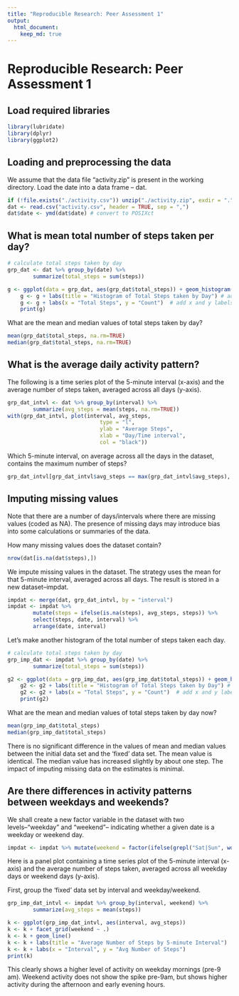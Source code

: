 ```yaml
---
title: "Reproducible Research: Peer Assessment 1"
output: 
  html_document:
    keep_md: true
---
```

Reproducible Research: Peer Assessment 1
========================================

## Load required libraries
```r
library(lubridate)
library(dplyr)
library(ggplot2)
```

## Loading and preprocessing the data

We assume that the data file "activity.zip" is present in the working directory. Load the date into a data frame -- dat.
```r
if (!file.exists("./activity.csv")) unzip("./activity.zip", exdir = ".")
dat <- read.csv("activity.csv", header = TRUE, sep = ",")
dat$date <- ymd(dat$date) # convert to POSIXct
```

## What is mean total number of steps taken per day?

```r
# calculate total steps taken by day
grp_dat <- dat %>% group_by(date) %>% 
        summarize(total_steps = sum(steps))

g <- ggplot(data = grp_dat, aes(grp_dat$total_steps)) + geom_histogram()
    g <- g + labs(title = "Histogram of Total Steps taken by Day") # add title 
    g <- g + labs(x = "Total Steps", y = "Count")  # add x and y labels
    print(g)
```

What are the mean and median values of total steps taken by day?
```r
mean(grp_dat$total_steps, na.rm=TRUE)
median(grp_dat$total_steps, na.rm=TRUE)
```

## What is the average daily activity pattern?

The following is a time series plot of the 5-minute interval (x-axis) and the average number of steps taken, averaged across all days (y-axis).
```r
grp_dat_intvl <- dat %>% group_by(interval) %>%
        summarize(avg_steps = mean(steps, na.rm=TRUE))
with(grp_dat_intvl, plot(interval, avg_steps, 
                             type = "l", 
                             ylab = "Average Steps", 
                             xlab = "Day/Time interval", 
                             col = "black"))
```

Which 5-minute interval, on average across all the days in the dataset, contains the maximum number of steps?
```r
grp_dat_intvl[grp_dat_intvl$avg_steps == max(grp_dat_intvl$avg_steps), ]
```

## Imputing missing values

Note that there are a number of days/intervals where there are missing values (coded as NA). The presence of missing days may introduce bias into some calculations or summaries of the data.

How many missing values does the dataset contain?
```r
nrow(dat[is.na(dat$steps),])
```

We impute missing values in the dataset. The strategy uses the mean for that 5-minute interval, averaged across all days. The result is stored in a new dataset--impdat.
```r
impdat <- merge(dat, grp_dat_intvl, by = "interval")
impdat <- impdat %>% 
        mutate(steps = ifelse(is.na(steps), avg_steps, steps)) %>%
        select(steps, date, interval) %>%
        arrange(date, interval)
```

Let's make another histogram of the total number of steps taken each day.
```r
# calculate total steps taken by day
grp_imp_dat <- impdat %>% group_by(date) %>% 
        summarize(total_steps = sum(steps))

g2 <- ggplot(data = grp_imp_dat, aes(grp_imp_dat$total_steps)) + geom_histogram()
    g2 <- g2 + labs(title = "Histogram of Total Steps taken by Day") # add title 
    g2 <- g2 + labs(x = "Total Steps", y = "Count")  # add x and y labels
    print(g2)
```

What are the mean and median values of total steps taken by day now?
```r
mean(grp_imp_dat$total_steps)
median(grp_imp_dat$total_steps)
```

There is no significant difference in the values of mean and median values between the initial data set and the 'fixed' data set. The mean value is identical.  The median value has increased slightly by about one step. The impact of imputing missing data on the estimates is minimal.

## Are there differences in activity patterns between weekdays and weekends?

We shall create a new factor variable in the dataset with two levels--“weekday” and “weekend”-- indicating whether a given date is a weekday or weekend day.
```r
impdat <- impdat %>% mutate(weekend = factor(ifelse(grepl("Sat|Sun", wday(impdat$date, label = TRUE)), "weekend", "weekday")))
```

Here is a panel plot containing a time series plot of the 5-minute interval (x-axis) and the average number of steps taken, averaged across all weekday days or weekend days (y-axis).

First, group the 'fixed' data set by interval and weekday/weekend.
```r
grp_imp_dat_intvl <- impdat %>% group_by(interval, weekend) %>%
        summarize(avg_steps = mean(steps))

k <- ggplot(grp_imp_dat_intvl, aes(interval, avg_steps))
k <- k + facet_grid(weekend ~ .)
k <- k + geom_line()
k <- k + labs(title = "Average Number of Steps by 5-minute Interval")
k <- k + labs(x = "Interval", y = "Avg Number of Steps")
print(k)
```

This clearly shows a higher level of activity on weekday mornings (pre-9 am). Weekend activity does not show the spike pre-9am, but shows higher activity during the afternoon and early evening hours.